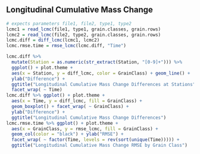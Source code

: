 
## Longitudinal Cumulative Mass Change

```r
# expects parameters file1, file2, type1, type2
lcmc1 = read_lcmc(file1, type1, grain.classes, grain.rows)
lcmc2 = read_lcmc(file2, type2, grain.classes, grain.rows)
lcmc.diff = diff_lcmc(lcmc1, lcmc2)
lcmc.rmse.time = rmse_lcmc(lcmc.diff, "Time")

lcmc.diff %>%
  mutate(Station = as.numeric(str_extract(Station, "[0-9]+"))) %>%
  ggplot() + plot.theme +
  aes(x = Station, y = diff_lcmc, color = GrainClass) + geom_line() +
  ylab("Difference") +
  ggtitle("Longitudinal Cumulative Mass Change Differences at Stations") +
  facet_wrap( ~ Time)
lcmc.diff %>% ggplot() + plot.theme +
  aes(x = Time, y = diff_lcmc, fill = GrainClass) +
  geom_boxplot() + facet_wrap( ~ GrainClass) +
  ylab("Difference") +
  ggtitle("Longitudinal Cumulative Mass Change Differences")
lcmc.rmse.time %>% ggplot() + plot.theme +
  aes(x = GrainClass, y = rmse_lcmc, fill = GrainClass) +
  geom_col(color = "black") + ylab("RMSE") +
  facet_wrap( ~ factor(Time, levels = rev(sort(unique(Time))))) + 
  ggtitle("Longitudinal Cumulative Mass Change RMSE by Grain Class")
```



